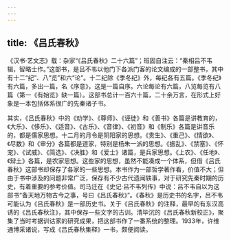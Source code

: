 ```yaml
---
---
---
```

title: 《吕氏春秋》
---



《汉书·艺文志》载：杂家“《吕氏春秋》二十六篇”；班固自注云：“秦相吕不韦辑，智略士作。”这部书，是吕不韦以他门下各派门客的论文编成的一部整书，其中有十二“纪”、八“览”和六“论”。十二纪除《季冬纪》外，每纪各有五篇。《季冬纪》有六篇，多出一篇，名《序意》，这是一篇自序。六论每论有六篇，八览每览有八篇（第一《有始览》缺一篇）。这部书总计一百六十篇，二十余万言，在形式上好象是一本包括体系很广的先秦诸子书。

其实，《吕氏春秋》中的《劝学》、《尊师》、《诬徒》和《善书》各篇是讲教育的，《大乐》、《侈乐》、《适音》、《古乐》、《音律》、《初音》和《制乐》各篇是讲音乐的，都是儒家思想。十二月的月令是阴阳家的思想。《贵生》、《重己》、《情欲》、《尽数》和《审分》各篇都是道家，特别是杨朱一派的思想。《振乱》、《禁塞》、《怀宠》、《试威》、《简选》、《决胜》和《爱士》诸篇，是兵家思想。《上农》、《任地》、《辩土》各篇，是农家思想。这些家的思想，虽然不能凑成一个体系，但借《吕氏春秋》这部书却保存了各家的一些思想。本书作为一部哲学著作看，价值不大；但由于书中涉及的问题非常广泛，保存有不少古代遗闻轶事，对于研究先秦时期的历史，有着重要的参考价值。司马迁在《史记·吕不韦列传》中说：吕不韦自以为这部书“备天地万物古今之事，号曰《吕氏春秋》”。《春秋》是历史书的名字，吕不韦可能认为《吕氏春秋》是一部历史书。关于《吕氏春秋》的注释，最早的有东汉高诱的《吕氏春秋注》，其中保存一些文字的古训。清毕沉的《吕氏春秋新校正》，聚集了当时考据训诂家的研究成果，把这部书作了一番系统的整理。1933年，许维通博采诸说，写成《吕氏春秋集释》一书，颇便阅读。
